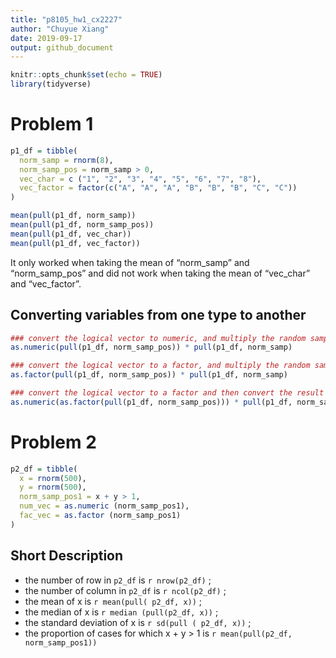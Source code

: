 ```yaml
---
title: "p8105_hw1_cx2227"
author: "Chuyue Xiang"
date: 2019-09-17
output: github_document
---
```


```r
knitr::opts_chunk$set(echo = TRUE)
library(tidyverse)
```

# Problem 1

```r
p1_df = tibble(
  norm_samp = rnorm(8),
  norm_samp_pos = norm_samp > 0,
  vec_char = c ("1", "2", "3", "4", "5", "6", "7", "8"),
  vec_factor = factor(c("A", "A", "A", "B", "B", "B", "C", "C"))
)

mean(pull(p1_df, norm_samp))
mean(pull(p1_df, norm_samp_pos))
mean(pull(p1_df, vec_char))
mean(pull(p1_df, vec_factor))

```
It only worked when taking the mean of "norm_samp" and "norm_samp_pos" and did not work when taking the mean of "vec_char" and "vec_factor".


## Converting variables from one type to another

```r

### convert the logical vector to numeric, and multiply the random sample by the result
as.numeric(pull(p1_df, norm_samp_pos)) * pull(p1_df, norm_samp)

### convert the logical vector to a factor, and multiply the random sample by the result
as.factor(pull(p1_df, norm_samp_pos)) * pull(p1_df, norm_samp)

### convert the logical vector to a factor and then convert the result to numeric, and multiply the random sample by the result
as.numeric(as.factor(pull(p1_df, norm_samp_pos))) * pull(p1_df, norm_samp)
```

# Problem 2 

```r
p2_df = tibble(
  x = rnorm(500),
  y = rnorm(500),
  norm_samp_pos1 = x + y > 1,
  num_vec = as.numeric (norm_samp_pos1),
  fac_vec = as.factor (norm_samp_pos1)
)
```

## Short Description
- the number of row in `p2_df` is `r nrow(p2_df)` ;
- the number of column in `p2_df` is `r ncol(p2_df)` ;
- the mean of x is `r mean(pull( p2_df, x))` ; 
- the median of x is `r median (pull(p2_df, x))` ;
- the standard deviation of x is `r sd(pull ( p2_df, x))` ;
- the proportion of cases for which x + y > 1 is `r mean(pull(p2_df, norm_samp_pos1))`










